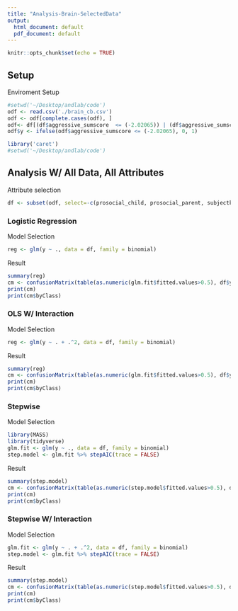 ```yaml
---
title: "Analysis-Brain-SelectedData"
output:
  html_document: default
  pdf_document: default
---
```


```r
knitr::opts_chunk$set(echo = TRUE)
```

## Setup
Enviroment Setup
```r
#setwd('~/Desktop/andlab/code')
odf <- read.csv('./brain_cb.csv')
odf <- odf[complete.cases(odf), ]        
odf<- df[(df$aggressive_sumscore  <= (-2.02065)) | (df$aggressive_sumscore  >= (0.2168869)), ]
odf$y <- ifelse(odf$aggressive_sumscore <= (-2.02065), 0, 1)

library('caret')
#setwd('~/Desktop/andlab/code')
```

## Analysis W/ All Data, All Attributes
Attribute selection
```r
df <- subset(odf, select=-c(prosocial_child, prosocial_parent, subjectkey, aggressive_sumscore))
```

### Logistic Regression
Model Selection
```r
reg <- glm(y ~ ., data = df, family = binomial)
```
Result
```r
summary(reg)
cm <- confusionMatrix(table(as.numeric(glm.fit$fitted.values>0.5), df$y))
print(cm)
print(cm$byClass)
```


### OLS W/ Interaction
Model Selection
```r
reg <- glm(y ~ . + .^2, data = df, family = binomial)
```
Result
```r
summary(reg)
cm <- confusionMatrix(table(as.numeric(glm.fit$fitted.values>0.5), df$y))
print(cm)
print(cm$byClass)
```

### Stepwise
Model Selection
```r
library(MASS)
library(tidyverse)
glm.fit <- glm(y ~ ., data = df, family = binomial)
step.model <- glm.fit %>% stepAIC(trace = FALSE)
```
Result
```r
summary(step.model)
cm <- confusionMatrix(table(as.numeric(step.model$fitted.values>0.5), df$y))
print(cm)
print(cm$byClass)
```

### Stepwise W/ Interaction
Model Selection
```r
glm.fit <- glm(y ~ . + .^2, data = df, family = binomial)
step.model <- glm.fit %>% stepAIC(trace = FALSE)
```
Result
```r
summary(step.model)
cm <- confusionMatrix(table(as.numeric(step.model$fitted.values>0.5), df$y))
print(cm)
print(cm$byClass)
```

